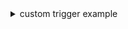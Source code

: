 <details><summary >custom trigger example</summary>

```jsx dark
export const Trigger = forwardRef(({ onClick, ...rest }, ref) => {
    // Optionally use context values.
    const { isVisible, position } = useContext(AutoControlledPopperContext);

    return (
        <button
            {...rest}
            onClick={onClick}
            className={isVisible ? "bg-primary-500" : "bg-secondary-500"}
            ref={ref}
        >
            Toggle
        </button>
    );
});
```
</details>
